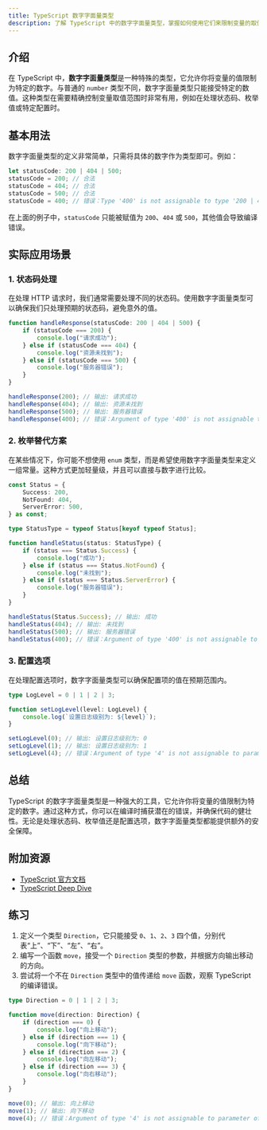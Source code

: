 ```yaml
---
title: TypeScript 数字字面量类型
description: 了解 TypeScript 中的数字字面量类型，掌握如何使用它们来限制变量的取值范围，并通过实际案例展示其应用场景。
---
```


## 介绍

在 TypeScript 中，**数字字面量类型**是一种特殊的类型，它允许你将变量的值限制为特定的数字。与普通的 `number` 类型不同，数字字面量类型只能接受特定的数值。这种类型在需要精确控制变量取值范围时非常有用，例如在处理状态码、枚举值或特定配置时。

## 基本用法

数字字面量类型的定义非常简单，只需将具体的数字作为类型即可。例如：

```typescript
let statusCode: 200 | 404 | 500;
statusCode = 200; // 合法
statusCode = 404; // 合法
statusCode = 500; // 合法
statusCode = 400; // 错误：Type '400' is not assignable to type '200 | 404 | 500'.
```

在上面的例子中，`statusCode` 只能被赋值为 `200`、`404` 或 `500`，其他值会导致编译错误。

## 实际应用场景

### 1. 状态码处理

在处理 HTTP 请求时，我们通常需要处理不同的状态码。使用数字字面量类型可以确保我们只处理预期的状态码，避免意外的值。

```typescript
function handleResponse(statusCode: 200 | 404 | 500) {
    if (statusCode === 200) {
        console.log("请求成功");
    } else if (statusCode === 404) {
        console.log("资源未找到");
    } else if (statusCode === 500) {
        console.log("服务器错误");
    }
}

handleResponse(200); // 输出: 请求成功
handleResponse(404); // 输出: 资源未找到
handleResponse(500); // 输出: 服务器错误
handleResponse(400); // 错误：Argument of type '400' is not assignable to parameter of type '200 | 404 | 500'.
```

### 2. 枚举替代方案

在某些情况下，你可能不想使用 `enum` 类型，而是希望使用数字字面量类型来定义一组常量。这种方式更加轻量级，并且可以直接与数字进行比较。

```typescript
const Status = {
    Success: 200,
    NotFound: 404,
    ServerError: 500,
} as const;

type StatusType = typeof Status[keyof typeof Status];

function handleStatus(status: StatusType) {
    if (status === Status.Success) {
        console.log("成功");
    } else if (status === Status.NotFound) {
        console.log("未找到");
    } else if (status === Status.ServerError) {
        console.log("服务器错误");
    }
}

handleStatus(Status.Success); // 输出: 成功
handleStatus(404); // 输出: 未找到
handleStatus(500); // 输出: 服务器错误
handleStatus(400); // 错误：Argument of type '400' is not assignable to parameter of type '200 | 404 | 500'.
```

### 3. 配置选项

在处理配置选项时，数字字面量类型可以确保配置项的值在预期范围内。

```typescript
type LogLevel = 0 | 1 | 2 | 3;

function setLogLevel(level: LogLevel) {
    console.log(`设置日志级别为: ${level}`);
}

setLogLevel(0); // 输出: 设置日志级别为: 0
setLogLevel(1); // 输出: 设置日志级别为: 1
setLogLevel(4); // 错误：Argument of type '4' is not assignable to parameter of type '0 | 1 | 2 | 3'.
```

## 总结

TypeScript 的数字字面量类型是一种强大的工具，它允许你将变量的值限制为特定的数字。通过这种方式，你可以在编译时捕获潜在的错误，并确保代码的健壮性。无论是处理状态码、枚举值还是配置选项，数字字面量类型都能提供额外的安全保障。

## 附加资源

- [TypeScript 官方文档](https://www.typescriptlang.org/docs/)
- [TypeScript Deep Dive](https://basarat.gitbook.io/typescript/)

## 练习

1. 定义一个类型 `Direction`，它只能接受 `0`、`1`、`2`、`3` 四个值，分别代表“上”、“下”、“左”、“右”。
2. 编写一个函数 `move`，接受一个 `Direction` 类型的参数，并根据方向输出移动的方向。
3. 尝试将一个不在 `Direction` 类型中的值传递给 `move` 函数，观察 TypeScript 的编译错误。

```typescript
type Direction = 0 | 1 | 2 | 3;

function move(direction: Direction) {
    if (direction === 0) {
        console.log("向上移动");
    } else if (direction === 1) {
        console.log("向下移动");
    } else if (direction === 2) {
        console.log("向左移动");
    } else if (direction === 3) {
        console.log("向右移动");
    }
}

move(0); // 输出: 向上移动
move(1); // 输出: 向下移动
move(4); // 错误：Argument of type '4' is not assignable to parameter of type 'Direction'.
```